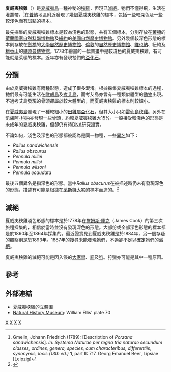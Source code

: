 {{Speciesbox 
| genus = Zapornia
| species = sandwichensis
| image = Hawaiirail.jpg
| status = EX
| status_system = iucn3.1
| status_ref = <ref name=iucn>{{IUCN2006|assessors='''BirdLife International'''|year=2004|id=18084|title=Porzana sandwichensis|downloaded=30 June 2006}}</ref>
| extinct = 1890年
| binomial_authority = ([[Johann_Friedrich_Gmelin|Gmelin]], 1789)
| synonyms =
* 參見內文
}}

'''夏威夷秧雞'''（{{lang|la|''Porzana sandwichensis''}}）是[[夏威夷島|夏威夷島]]一種神秘的[[秧雞|秧雞]]，但現已[[滅絕|滅絕]]。牠們不懂得飛，生活在灌叢帶。<ref>Gmelin, Johann Friedrich (1789): [Description of ''Porzana sandwichensis'']. ''In: Systema Naturae per regna tria naturae secundum classes, ordines, genera, species, cum characteribus, differentiis, synonymis, locis (13th ed.)'' '''1''', part II: 717. Georg Emanuel Beer, Lipsiae [Leipzig]</ref>在[[普納|普納]]地區附近發現了幾個夏威夷秧雞的標本，包括一些較深色及一些較淺色而有斑點的標本。

最先採集的夏威夷秧雞標本是較為淺色的形態，共有五個標本，分別存放在[[萊頓|萊頓]]的[[荷蘭國家自然科學博物館|荷蘭國家自然科學博物館]]及[[紐約|紐約]]的[[美國自然歷史博物館|美國自然歷史博物館]]。另外幾個較深色形態的標本則存放在[[劍橋|劍橋]]的[[大學自然歷史博物館|大學自然歷史博物館]]、[[倫敦|倫敦]]的[[自然歷史博物館|自然歷史博物館]]、[[維也納|維也納]]、紐約及[[檀香山|檀香山]]的[[畢曉普博物館|畢曉普博物館]]。1778年繪畫的一幅圖畫中是較淺色的夏威夷秧雞，有可能就是萊頓的標本。近年亦有發現牠們的[[亞化石|亞化石]]。

==分類==

由於夏威夷秧雞有兩種形態，造成了很多混淆。根據採集夏威夷秧雞標本的過程，牠們最有可能生活在[[歐胡島|歐胡島]]及[[考艾島|考艾島]]，而考艾島亦曾有一種類似體型的[[動物|動物]]出現。不過考艾島發現的骨頭卻屬於較大體型的，而夏威夷秧雞的標本則較細小。

在[[夏威夷島|夏威夷島]]發現了一種較細小的[[田雞屬|田雞屬]][[亞化石|亞化石]]，但其大小只如[[雷仙島秧雞|雷仙島秧雞]]。另外在[[凱盧阿-科納|凱盧阿-科納]]亦發現一些骨頭，約較夏威夷秧雞大15%。一般接受較淺色的形態是未成年的夏威夷秧雞，但卻仍有待[[DNA|DNA]]研究證實。

不論如何，淺色及深色的形態都被認為是同一物種，一些[[異名|異名]]如下：

* ''Rallus sandwichensis''
* ''Rallus obscurus''
* ''Pennula millei''
* ''Pennula millsi''
* ''Pennula wilsoni''
* ''Pennula ecaudata''

最後五個異名是指深色的形態。當中''Rallus obscurus''在被描述時仍未有發現深色的形態，描述有可能是根據在[[萊斯特大宅|萊斯特大宅]]的標本而造的。<ref name=stresemann1950>{{Cite journal en|author=Stresemann, Erwin|year=1950|title=Birds collected during Capt. James Cook's Last Expedition|journal=Auk|volume=67|issue=1|pages=66-88|url=http://elibrary.unm.edu/sora/Auk/v067n01/p0066-p0088.pdf|access-date=2008-12-05|archive-url=https://web.archive.org/web/20070316230021/http://elibrary.unm.edu/sora/Auk/v067n01/p0066-p0088.pdf|archive-date=2007-03-16|dead-url=yes}}</ref>

==滅絕==

夏威夷秧雞淺色形態的標本是於1778年在[[詹姆斯·庫克|詹姆斯·庫克]]（James Cook）的第三次旅程採集的，相信於當時並沒有發現深色的形態。大部份或全部深色形態的標本都是於1860年至1864年採集的。最近證實見到夏威夷秧雞是於1884年，另一個存疑的觀察則是於1893年。1887年的搜尋未能發現牠們，不過卻不足以確定牠們的[[滅絕|滅絕]]。

夏威夷秧雞的滅絕可能是因入侵的[[大家鼠|大家鼠]]、[[貓|貓]]及[[狗|狗]]。狩獵亦可能是其中一種原因。

==參考==
{{reflist}}

==外部連結==
* [https://web.archive.org/web/20110717025659/http://ip30.eti.uva.nl/naturalis/detail?lang=uk&id=15 夏威夷秧雞的立體圖]
*[http://owen.nhm.ac.uk/piclib/www/image.php?img=51205 Natural History Museum]{{dead link|date=2017年12月 |bot=InternetArchiveBot |fix-attempted=yes }}: William Ellis' plate 70
{{Taxonbar|from=Q593377}}

[[Category:IUCN紅色名錄絕滅物種|X]]
[[Category:小田鸡属|X]]
[[Category:不会飞的鸟|X]]
[[Category:1789年描述的鸟类|X]]